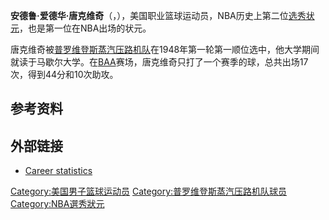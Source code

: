 '''安德鲁·爱德华·唐克维奇'''（{{lang-en|'''Andrew Edward Tonkovich'''}}，{{bd|1922年|11月1日|2006年|9月2日}}），美国职业篮球运动员，NBA历史上第二位[[NBA选秀状元|选秀状元]]，也是第一位在NBA出场的状元。

唐克维奇被[[普罗维登斯蒸汽压路机队|普罗维登斯蒸汽压路机队]]在1948年第一轮第一顺位选中，他大学期间就读于马歇尔大学。在[[NBA|BAA]]赛场，唐克维奇只打了一个赛季的球，总共出场17次，得到44分和10次助攻。

== 参考资料 ==
{{reflist}}

== 外部链接 ==
*[http://www.basketball-reference.com/players/t/tonkoan01.html Career statistics] {{WebCite|url=https://www.webcitation.org/67uH6O9sp?url=http://www.basketball-reference.com/players/t/tonkoan01.html |date=20120524194017 |dateformat=iso }}

{{start box}}
{{Succession box | title= [[NBA选秀状元|NBA选秀状元]] | before = [[克里夫顿·麦克内利|克里夫顿·麦克内利]] | years= [[1948年NBA选秀|1948年BAA选秀]] | after=[[豪伊·香农|豪伊·香农]]}}
{{end box}}
{{NBA NumberOne Draft Picks}}
{{1948 BAA Draft}}

{{Authority control}}
{{DEFAULTSORT:Tonkovich, Andy}}
[[Category:美国男子篮球运动员|Category:美国男子篮球运动员]]
[[Category:普罗维登斯蒸汽压路机队球员|Category:普罗维登斯蒸汽压路机队球员]]
[[Category:NBA選秀狀元|Category:NBA選秀狀元]]